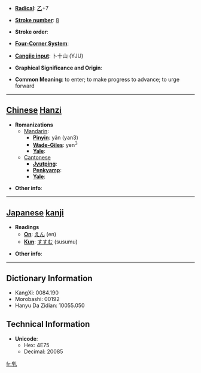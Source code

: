 * '''[[Wiktionary:Chinese radical index| Radical]]''': [[Wiktionary:Chinese radical index 乙|乙]]+7

* '''[[Wiktionary:Chinese total strokes index|Stroke number]]''': [[Wiktionary:Chinese total strokes index 8|8]]

* '''Stroke order''': 

* '''[[Wiktionary:Chinese four corner index|Four-Corner System]]''': 

* '''[[Wiktionary:Chinese Cangjie index|Cangjie input]]''': 卜十山 (YJU)

* '''Graphical Significance and Origin''': 

* '''Common Meaning''': to enter; to make progress to advance; to urge forward

----

== [[Chinese]] [[Hanzi]] ==

* '''Romanizations'''
** [[Mandarin]]:
*** '''[[Pinyin]]''': yǎn (yan3)
*** '''[[Wade-Giles]]''': yen<sup>3</sup>
*** '''[[Yale]]''': 
**[[Cantonese]]
***'''[[Jyutping]]''':
***'''[[Penkyamp]]''': 
***'''[[Yale]]''': 

* '''Other info''': 

----

== [[Japanese]] [[kanji]] ==

* '''Readings'''
** '''[[On]]''': [[えん]] (en)
** '''[[Kun]]''': [[すすむ]] (susumu)

* '''Other info''':  

----

== Dictionary Information ==

* KangXi: 0084.190
* Morobashi: 00192
* Hanyu Da Zidian: 10055.050

== Technical Information ==

* '''Unicode''':
** Hex: 4E75
** Decimal: 20085

[[fr:乵]]